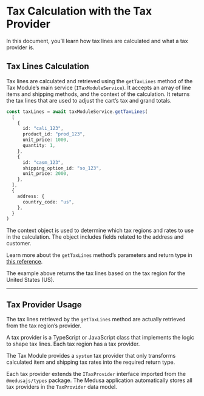 # Tax Calculation with the Tax Provider

In this document, you’ll learn how tax lines are calculated and what a tax provider is.

## Tax Lines Calculation

Tax lines are calculated and retrieved using the `getTaxLines` method of the Tax Module’s main service (`ITaxModuleService`). It accepts an array of line items and shipping methods, and the context of the calculation. It returns the tax lines that are used to adjust the cart’s tax and grand totals.

```ts
const taxLines = await taxModuleService.getTaxLines(
  [
    {
      id: "cali_123",
      product_id: "prod_123",
      unit_price: 1000,
      quantity: 1,
    },
    {
      id: "casm_123",
      shipping_option_id: "so_123",
      unit_price: 2000,
    },
  ],
  {
    address: {
      country_code: "us",
    },
  }
)
```

The context object is used to determine which tax regions and rates to use in the calculation. The object includes fields related to the address and customer.

<Note>

Learn more about the `getTaxLines` method’s parameters and return type in [this reference](../../../references/tax/ITaxModuleService/methods/tax.ITaxModuleService.getTaxLines.mdx).

</Note>

The example above returns the tax lines based on the tax region for the United States (US).

---

## Tax Provider Usage

The tax lines retrieved by the `getTaxLines` method are actually retrieved from the tax region’s provider.

A tax provider is a TypeScript or JavaScript class that implements the logic to shape tax lines. Each tax region has a tax provider.

The Tax Module provides a `system` tax provider that only transforms calculated item and shipping tax rates into the required return type.

Each tax provider extends the `ITaxProvider` interface imported from the `@medusajs/types` package. The Medusa application automatically stores all tax providers in the `TaxProvider` data model.
